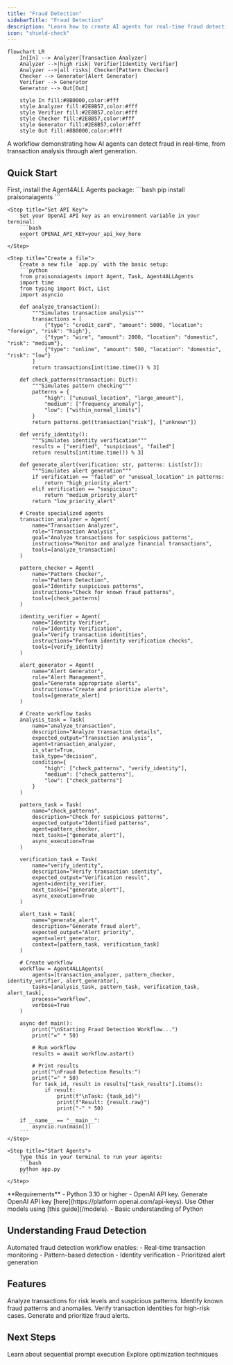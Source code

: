 ```yaml
---
title: "Fraud Detection"
sidebarTitle: "Fraud Detection"
description: "Learn how to create AI agents for real-time fraud detection and alert management."
icon: "shield-check"
---
```


```mermaid
flowchart LR
    In[In] --> Analyzer[Transaction Analyzer]
    Analyzer -->|high risk| Verifier[Identity Verifier]
    Analyzer -->|all risks| Checker[Pattern Checker]
    Checker --> Generator[Alert Generator]
    Verifier --> Generator
    Generator --> Out[Out]
    
    style In fill:#8B0000,color:#fff
    style Analyzer fill:#2E8B57,color:#fff
    style Verifier fill:#2E8B57,color:#fff
    style Checker fill:#2E8B57,color:#fff
    style Generator fill:#2E8B57,color:#fff
    style Out fill:#8B0000,color:#fff
```

A workflow demonstrating how AI agents can detect fraud in real-time, from transaction analysis through alert generation.

## Quick Start

<Steps>
    <Step title="Install Package">
        First, install the Agent4ALL Agents package:
        ```bash
        pip install praisonaiagents
        ```
    </Step>

    <Step title="Set API Key">
        Set your OpenAI API key as an environment variable in your terminal:
        ```bash
        export OPENAI_API_KEY=your_api_key_here
        ```
    </Step>

    <Step title="Create a file">
        Create a new file `app.py` with the basic setup:
        ```python
        from praisonaiagents import Agent, Task, Agent4ALLAgents
        import time
        from typing import Dict, List
        import asyncio

        def analyze_transaction():
            """Simulates transaction analysis"""
            transactions = [
                {"type": "credit_card", "amount": 5000, "location": "foreign", "risk": "high"},
                {"type": "wire", "amount": 2000, "location": "domestic", "risk": "medium"},
                {"type": "online", "amount": 500, "location": "domestic", "risk": "low"}
            ]
            return transactions[int(time.time()) % 3]

        def check_patterns(transaction: Dict):
            """Simulates pattern checking"""
            patterns = {
                "high": ["unusual_location", "large_amount"],
                "medium": ["frequency_anomaly"],
                "low": ["within_normal_limits"]
            }
            return patterns.get(transaction["risk"], ["unknown"])

        def verify_identity():
            """Simulates identity verification"""
            results = ["verified", "suspicious", "failed"]
            return results[int(time.time()) % 3]

        def generate_alert(verification: str, patterns: List[str]):
            """Simulates alert generation"""
            if verification == "failed" or "unusual_location" in patterns:
                return "high_priority_alert"
            elif verification == "suspicious":
                return "medium_priority_alert"
            return "low_priority_alert"

        # Create specialized agents
        transaction_analyzer = Agent(
            name="Transaction Analyzer",
            role="Transaction Analysis",
            goal="Analyze transactions for suspicious patterns",
            instructions="Monitor and analyze financial transactions",
            tools=[analyze_transaction]
        )

        pattern_checker = Agent(
            name="Pattern Checker",
            role="Pattern Detection",
            goal="Identify suspicious patterns",
            instructions="Check for known fraud patterns",
            tools=[check_patterns]
        )

        identity_verifier = Agent(
            name="Identity Verifier",
            role="Identity Verification",
            goal="Verify transaction identities",
            instructions="Perform identity verification checks",
            tools=[verify_identity]
        )

        alert_generator = Agent(
            name="Alert Generator",
            role="Alert Management",
            goal="Generate appropriate alerts",
            instructions="Create and prioritize alerts",
            tools=[generate_alert]
        )

        # Create workflow tasks
        analysis_task = Task(
            name="analyze_transaction",
            description="Analyze transaction details",
            expected_output="Transaction analysis",
            agent=transaction_analyzer,
            is_start=True,
            task_type="decision",
            condition={
                "high": ["check_patterns", "verify_identity"],
                "medium": ["check_patterns"],
                "low": ["check_patterns"]
            }
        )

        pattern_task = Task(
            name="check_patterns",
            description="Check for suspicious patterns",
            expected_output="Identified patterns",
            agent=pattern_checker,
            next_tasks=["generate_alert"],
            async_execution=True
        )

        verification_task = Task(
            name="verify_identity",
            description="Verify transaction identity",
            expected_output="Verification result",
            agent=identity_verifier,
            next_tasks=["generate_alert"],
            async_execution=True
        )

        alert_task = Task(
            name="generate_alert",
            description="Generate fraud alert",
            expected_output="Alert priority",
            agent=alert_generator,
            context=[pattern_task, verification_task]
        )

        # Create workflow
        workflow = Agent4ALLAgents(
            agents=[transaction_analyzer, pattern_checker, identity_verifier, alert_generator],
            tasks=[analysis_task, pattern_task, verification_task, alert_task],
            process="workflow",
            verbose=True
        )

        async def main():
            print("\nStarting Fraud Detection Workflow...")
            print("=" * 50)
            
            # Run workflow
            results = await workflow.astart()
            
            # Print results
            print("\nFraud Detection Results:")
            print("=" * 50)
            for task_id, result in results["task_results"].items():
                if result:
                    print(f"\nTask: {task_id}")
                    print(f"Result: {result.raw}")
                    print("-" * 50)

        if __name__ == "__main__":
            asyncio.run(main())
        ```
    </Step>

    <Step title="Start Agents">
        Type this in your terminal to run your agents:
        ```bash
        python app.py
        ```
    </Step>
</Steps>

<Note>
  **Requirements**
  - Python 3.10 or higher
  - OpenAI API key. Generate OpenAI API key [here](https://platform.openai.com/api-keys). Use Other models using [this guide](/models).   
  - Basic understanding of Python
</Note>

## Understanding Fraud Detection

<Card title="What is Fraud Detection?" icon="question">
  Automated fraud detection workflow enables:
  - Real-time transaction monitoring
  - Pattern-based detection
  - Identity verification
  - Prioritized alert generation
</Card>

## Features

<CardGroup cols={2}>
  <Card title="Transaction Analysis" icon="magnifying-glass">
    Analyze transactions for risk levels and suspicious patterns.
  </Card>
  <Card title="Pattern Detection" icon="chart-line">
    Identify known fraud patterns and anomalies.
  </Card>
  <Card title="Identity Verification" icon="user-check">
    Verify transaction identities for high-risk cases.
  </Card>
  <Card title="Alert Management" icon="bell">
    Generate and prioritize fraud alerts.
  </Card>
</CardGroup>

## Next Steps

<CardGroup cols={2}>
  <Card title="Prompt Chaining" icon="link" href="/features/promptchaining">
    Learn about sequential prompt execution
  </Card>
  <Card title="Evaluator Optimizer" icon="magnifying-glass-chart" href="/features/evaluator-optimiser">
    Explore optimization techniques
  </Card>
</CardGroup> 